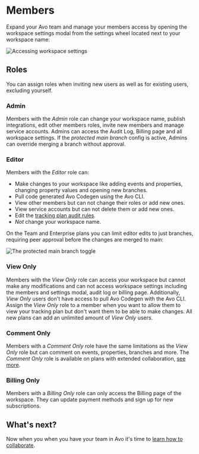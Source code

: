 # Members

Expand your Avo team and manage your members access by opening the workspace settings modal from the settings wheel located next to your workspace name:

![Accessing workspace settings](/docs/images/workspace/members/accessMembers.png)

## Roles

You can assign roles when inviting new users as well as for existing users, excluding yourself.

### Admin

Members with the _Admin_ role can change your workspace name, publish integrations, edit other members roles, invite new members and manage service accounts. Admins can access the Audit Log, Billing page and all workspace settings. If the _protected main branch_ config is active, Admins can override merging a branch without approval.

### Editor

Members with the _Editor_ role can:

- Make changes to your workspace like adding events and properties, changing property values and opening new branches.
- Pull code generated Avo Codegen using the Avo CLI.
- View other members but can not change their roles or add new ones.
- View service accounts but can not delete them or add new ones.
- Edit the [tracking plan audit rules](/audit/rules).
- _Not_ change your workspace name.

On the Team and Enterprise plans you can limit editor edits to just branches, requiring peer approval before the changes are merged to main:

![The protected main branch toggle](/docs/images/workspace/members/protectedMainBranch.png)

### View Only

Members with the _View Only_ role can access your workspace but cannot make any modifications and can not access workspace settings including the members and settings modal, audit log or billing page. Additionally, _View Only_ users don't have access to pull Avo Codegen with the Avo CLI. Assign the _View Only_ role to a member when you want to allow them to view your tracking plan but don't want them to be able to make changes. All new plans can add an unlimited amount of _View Only_ users.

### Comment Only

Members with a _Comment Only_ role have the same limitations as the _View Only_ role but can comment on events, properties, branches and more. The _Comment Only_ role is available on plans with extended collaboration, [see more](https://www.avo.app/pricing).

### Billing Only

Members with a _Billing Only_ role can only access the Billing page of the workspace. They can update payment methods and sign up for new subscriptions.

## What's next?

Now when you when you have your team in Avo it's time to [learn how to collaborate](/data-design/start-collaborating).
